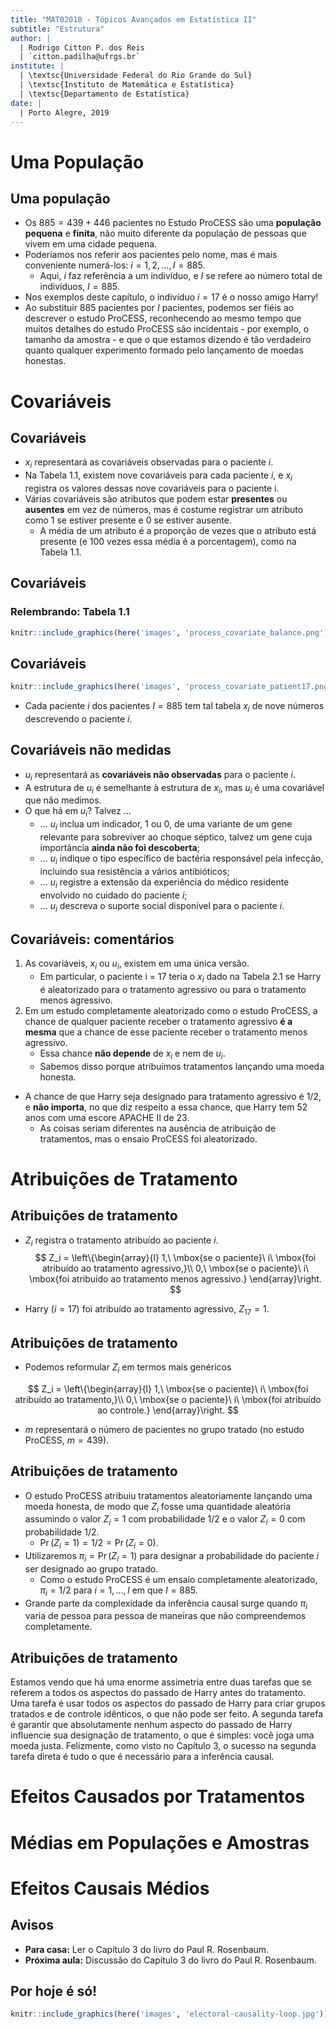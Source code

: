 ```yaml
---
title: "MAT02010 - Tópicos Avançados em Estatística II"
subtitle: "Estrutura"
author: |
  | Rodrigo Citton P. dos Reis
  | `citton.padilha@ufrgs.br`
institute: |
  | \textsc{Universidade Federal do Rio Grande do Sul}
  | \textsc{Instituto de Matemática e Estatística}
  | \textsc{Departamento de Estatística}
date: |
  | Porto Alegre, 2019
---
```


# Uma População

## Uma população

- Os $885 = 439 + 446$ pacientes no Estudo ProCESS são uma __população pequena__ e __finita__, não muito diferente da população de pessoas que vivem em uma cidade pequena.
- Poderíamos nos referir aos pacientes pelo nome, mas é mais conveniente numerá-los: $i = 1, 2, \ldots , I = 885$.
    + Aqui, $i$ faz referência a um indivíduo, e $I$ se refere ao número total de indivíduos, $I = 885$.
- Nos exemplos deste capítulo, o indivíduo $i = 17$ é o nosso amigo Harry!
- Ao substituir 885 pacientes por $I$ pacientes, podemos ser fiéis ao descrever o estudo ProCESS, reconhecendo ao mesmo tempo que muitos detalhes do estudo ProCESS são incidentais - por exemplo, o tamanho da amostra - e que o que estamos dizendo é tão verdadeiro quanto qualquer experimento formado pelo lançamento de moedas honestas.

# Covariáveis

## Covariáveis

- $x_i$ representará as covariáveis observadas para o paciente $i$.
- Na Tabela 1.1, existem nove covariáveis para cada paciente $i$, e $x_i$ registra os valores dessas nove covariáveis para o paciente i.
- Várias covariáveis são atributos que podem estar __presentes__ ou __ausentes__ em vez de números, mas é costume registrar um atributo como 1 se estiver presente e 0 se estiver ausente.
    + A média de um atributo é a proporção de vezes que o atributo está presente (e 100 vezes essa média é a porcentagem), como na Tabela 1.1.

## Covariáveis

### Relembrando: Tabela 1.1

```r

knitr::include_graphics(here('images', 'process_covariate_balance.png'))

```
    
## Covariáveis

```r

knitr::include_graphics(here('images', 'process_covariate_patient17.png'))

```

- Cada paciente $i$ dos pacientes $I = 885$ tem tal tabela $x_i$ de nove números descrevendo o paciente $i$.

## Covariáveis não medidas

- $u_i$ representará as __covariáveis não observadas__ para o paciente $i$.
- A estrutura de $u_i$ é semelhante à estrutura de $x_i$, mas $u_i$ é uma covariável que não medimos.
- O que há em $u_i$? Talvez ...
    + ... $u_i$ inclua um indicador, $1$ ou $0$, de uma variante de um gene relevante para sobreviver ao choque séptico, talvez um gene cuja importância __ainda não foi descoberta__;
    + ... $u_i$ indique o tipo específico de bactéria responsável pela infecção, incluindo sua resistência a vários antibióticos;
    + ... $u_i$ registre a extensão da experiência do médico residente envolvido no cuidado do paciente $i$;
    - ... $u_i$ descreva o suporte social disponível para o paciente $i$.

## Covariáveis: comentários

1. As covariáveis, $x_i$ ou $u_i$, existem em uma única versão.
    + Em particular, o paciente i = 17 teria o $x_i$ dado na Tabela 2.1 se Harry é aleatorizado para o tratamento agressivo ou para o tratamento menos agressivo.
2. Em um estudo completamente aleatorizado como o estudo ProCESS, a chance de qualquer paciente receber o tratamento agressivo __é a mesma__ que a chance de esse paciente receber o tratamento menos agressivo.
    + Essa chance __não depende__ de $x_i$ e nem de $u_i$.
    + Sabemos disso porque atribuímos tratamentos lançando uma moeda honesta.
- A chance de que Harry seja designado para tratamento agressivo é $1/2$, e __não importa__, no que diz respeito a essa chance, que Harry tem 52 anos com uma escore APACHE II de 23.
    + As coisas seriam diferentes na ausência de atribuição de tratamentos, mas o ensaio ProCESS foi aleatorizado.
    
# Atribuições de Tratamento

## Atribuições de tratamento

- $Z_i$ registra o tratamento atribuído ao paciente $i$.
$$
Z_i = \left\{\begin{array}{l}
1,\ \mbox{se o paciente}\ i\ \mbox{foi atribuído ao tratamento agressivo,}\\
0,\ \mbox{se o paciente}\ i\ \mbox{foi atribuído ao tratamento menos agressivo.}
\end{array}\right.
$$

- Harry ($i = 17$) foi atribuído ao tratamento agressivo, $Z_{17} = 1$.

## Atribuições de tratamento

- Podemos reformular $Z_i$ em termos mais genéricos

$$
Z_i = \left\{\begin{array}{l}
1,\ \mbox{se o paciente}\ i\ \mbox{foi atribuído ao tratamento,}\\
0,\ \mbox{se o paciente}\ i\ \mbox{foi atribuído ao controle.}
\end{array}\right.
$$

- $m$ representará o número de pacientes no grupo tratado (no estudo ProCESS, $m = 439$).

## Atribuições de tratamento

- O estudo ProCESS atribuiu tratamentos aleatoriamente lançando uma moeda honesta, de modo que $Z_i$ fosse uma quantidade aleatória assumindo o valor $Z_i = 1$ com probabilidade $1/2$ e o valor $Z_i = 0$ com probabilidade $1/2$.
    + $\Pr(Z_i = 1) = 1/2 = \Pr(Z_i = 0)$.
- Utilizaremos $\pi_i = \Pr (Z_i = 1)$ para designar a probabilidade do paciente $i$ ser designado ao grupo tratado.
    + Como o estudo ProCESS é um ensaio completamente aleatorizado, $\pi_i = 1/2$ para $i = 1, \ldots , I$ em que $I = 885$.
- Grande parte da complexidade da inferência causal surge quando $\pi_i$ varia de pessoa para pessoa de maneiras que não compreendemos completamente.

## Atribuições de tratamento

Estamos vendo que há uma enorme assimetria entre duas tarefas que se referem a todos os aspectos do passado de Harry antes do tratamento. Uma tarefa é usar todos os aspectos do passado de Harry para criar grupos tratados e de controle idênticos, o que não pode ser feito. A segunda tarefa é garantir que absolutamente nenhum aspecto do passado de Harry influencie sua designação de tratamento, o que é simples: você joga uma moeda justa. Felizmente, como visto no Capítulo 3, o sucesso na segunda tarefa direta é tudo o que é necessário para a inferência causal.

# Efeitos Causados por Tratamentos

# Médias em Populações e Amostras

# Efeitos Causais Médios

## Avisos

- __Para casa:__ Ler o Capítulo 3 do livro do Paul R. Rosenbaum.
- __Próxima aula:__ Discussão do Capítulo 3 do livro do Paul R. Rosenbaum.

## Por hoje é só!

```r

knitr::include_graphics(here('images', 'electoral-causality-loop.jpg'))

```

